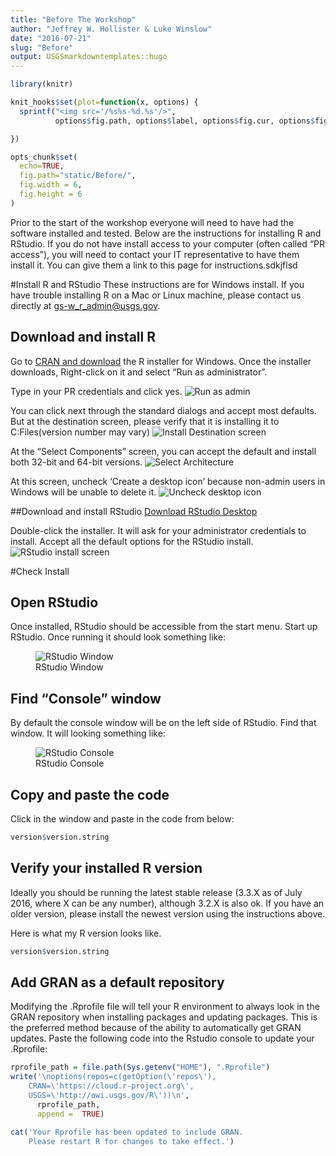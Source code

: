 ```yaml
---
title: "Before The Workshop"
author: "Jeffrey W. Hollister & Luke Winslow"
date: "2016-07-21"
slug: "Before"
output: USGSmarkdowntemplates::hugo
---
```


```r
library(knitr)

knit_hooks$set(plot=function(x, options) {
  sprintf("<img src='/%s%s-%d.%s'/>", 
          options$fig.path, options$label, options$fig.cur, options$fig.ext)

})

opts_chunk$set(
  echo=TRUE,
  fig.path="static/Before/",
  fig.width = 6,
  fig.height = 6
)
```

Prior to the start of the workshop everyone will need to have had the software 
installed and tested.  Below are the instructions for installing R and RStudio. 
If you do not have install access to your computer (often called "PR access"), 
you will need to contact your IT representative to have them install it. You can 
give them a link to this page for instructions.sdkjflsd

#Install R and RStudio
These instructions are for Windows install. If you have trouble installing R on a Mac or Linux machine, 
please contact us directly at [gs-w_r_admin@usgs.gov](mailto:gs-w_r_admin@usgs.gov).

## Download and install R
Go to [CRAN and download](http://cran.rstudio.com/bin/windows/base/) the R installer for Windows. 
Once the installer downloads, Right-click on it and select "Run as administrator". 

Type in your PR credentials and click yes.
![Run as admin](figure/install_open_as_admin.png)

You can click next through the standard dialogs and accept most defaults. But at the destination
screen, please verify that it is installing it to C:\Program Files\R (version number may vary)
![Install Destination screen](figure/install_destination.png)

At the "Select Components" screen, you can accept the default and install both 32-bit and 64-bit versions.
![Select Architecture](figure/install_arch_window.png)

At this screen, uncheck 'Create a desktop icon' because non-admin users in Windows will be unable to delete it.
![Uncheck desktop icon](figure/install_tasks.png)


##Download and install RStudio
[Download RStudio Desktop](http://www.rstudio.com/products/rstudio/download/)

Double-click the installer. It will ask for your administrator credentials to install. 
Accept all the default options for the RStudio install.
![RStudio install screen](figure/install_rstudio.png)

#Check Install

## Open RStudio
Once installed, RStudio should be accessible from the start menu.  Start up RStudio.  Once running it should look something like:

![RStudio Window](figure/rstudio.png)

## Find "Console" window
By default the console window will be on the left side of RStudio.  Find that window.  It will looking something like:  

![RStudio Console](figure/rstudio_console.png)

## Copy and paste the code
Click in the window and paste in the code from below:

```r
version$version.string
```

## Verify your installed R version
Ideally you should be running the latest stable release (3.3.X as of July 2016, where X can be any number), although 3.2.X is also ok. If you have an older version, please install the newest version using the instructions above.

Here is what my R version looks like.
```r
version$version.string
```

## Add GRAN as a default repository
Modifying the .Rprofile file will tell your R environment to always look in the GRAN repository when installing packages and updating packages. This is the preferred method because of the ability to automatically get GRAN updates. Paste the following code into the Rstudio console to update your .Rprofile:

```r
rprofile_path = file.path(Sys.getenv("HOME"), ".Rprofile")
write('\noptions(repos=c(getOption(\'repos\'),
    CRAN=\'https://cloud.r-project.org\',
    USGS=\'http://owi.usgs.gov/R\'))\n',
      rprofile_path, 
      append =  TRUE)

cat('Your Rprofile has been updated to include GRAN.
    Please restart R for changes to take effect.')
```

